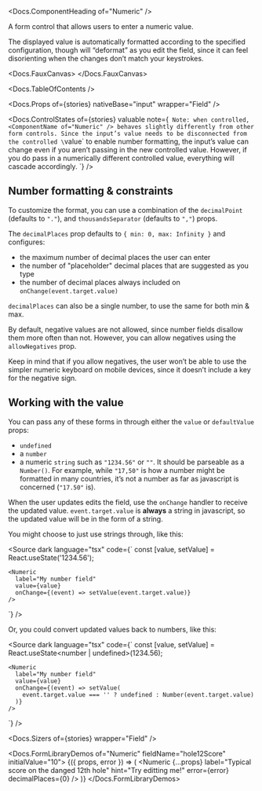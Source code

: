 


<Meta of={stories} />

<Docs.ComponentHeading of="Numeric" />

A form control that allows users to enter a numeric value.

The displayed value is automatically formatted according to the specified
configuration, though will “deformat” as you edit the field, since it can feel
disorienting when the changes don’t match your keystrokes.

<Docs.FauxCanvas>
  <Numeric defaultValue="1234567.89" />
</Docs.FauxCanvas>

<Docs.TableOfContents />

<Docs.Props of={stories} nativeBase="input" wrapper="Field" />

<Docs.ControlStates
  of={stories}
  valuable
  note={`
    Note: when controlled, <ComponentName of="Numeric" /> behaves slightly
    differently from other form controls. Since the input’s value needs to be
    disconnected from the controlled \`value\` to enable number formatting,
    the input’s value can change even if you aren’t passing in the new
    controlled value. However, if you do pass in a numerically different
    controlled value, everything will cascade accordingly.
  `}
/>

## Number formatting & constraints

To customize the format, you can use a combination of the `decimalPoint`
(defaults to `"."`), and `thousandsSeparator` (defaults to `","`) props.

The `decimalPlaces` prop defaults to `{ min: 0, max: Infinity }` and configures:

- the maximum number of decimal places the user can enter
- the number of "placeholder" decimal places that are suggested as you type
- the number of decimal places always included on `onChange(event.target.value)`

`decimalPlaces` can also be a single number, to use the same for both min & max.

<Canvas of={stories.european} />

By default, negative values are not allowed, since number fields disallow them
more often than not. However, you can allow negatives using the `allowNegatives`
prop.

Keep in mind that if you allow negatives, the user won’t be able to use the
simpler numeric keyboard on mobile devices, since it doesn’t include a key for
the negative sign.

<Canvas of={stories.allowNegatives} />

## Working with the value

You can pass any of these forms in through either the `value` or `defaultValue`
props:

- `undefined`
- a `number`
- a numeric `string` such as `"1234.56"` or `""`. It should be parseable as a
  `Number()`. For example, while `"17,50"` is how a number might be formatted in
  many countries, it’s not a number as far as javascript is concerned (`"17.50"`
  is).

When the user updates edits the field, use the `onChange` handler to receive the
updated value. `event.target.value` is **always** a string in javascript, so the
updated value will be in the form of a string.

You might choose to just use strings through, like this:

<Source
  dark
  language="tsx"
  code={`
    const [value, setValue] = React.useState('1234.56');

    <Numeric
      label="My number field"
      value={value}
      onChange={(event) => setValue(event.target.value)}
    />

`} />

Or, you could convert updated values back to numbers, like this:

<Source
  dark
  language="tsx"
  code={`
    const [value, setValue] = React.useState<number | undefined>(1234.56);

    <Numeric
      label="My number field"
      value={value}
      onChange={(event) => setValue(
        event.target.value === '' ? undefined : Number(event.target.value)
      )}
    />

`} />

<Docs.Sizers of={stories} wrapper="Field" />

<Docs.FormLibraryDemos of="Numeric" fieldName="hole12Score" initialValue="10">
  {({ props, error }) => (
    <Numeric
      {...props}
      label="Typical score on the danged 12th hole"
      hint="Try editting me!"
      error={error}
      decimalPlaces={0}
    />
  )}
</Docs.FormLibraryDemos>
